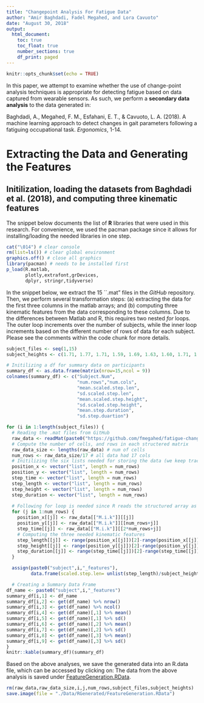```yaml
---
title: "Changepoint Analysis For Fatigue Data"
author: "Amir Baghdadi, Fadel Megahed, and Lora Cavuoto"
date: "August 30, 2018"
output:
  html_document:
    toc: true
    toc_float: true
    number_sections: true
    df_print: paged
---
```


```r
knitr::opts_chunk$set(echo = TRUE)
```

In this paper, we attempt to examine whether the use of change-point analysis techniques is appropriate for detecting fatigue based on data captured from wearable sensors. As such, we perform a **secondary data analysis** to the data generated in:

Baghdadi, A., Megahed, F. M., Esfahani, E. T., & Cavuoto, L. A. (2018). A machine learning approach to detect changes in gait parameters following a fatiguing occupational task. *Ergonomics*, 1-14.

# Extracting the Data and Generating the Features 

## Initilization, loading the datasets from Baghdadi et al. (2018), and computing three kinematic features
The snippet below documents the list of **R** libraries that were used in this research. For convenience, we used the pacman package since it allows for installing/loading the needed libraries in one step. 
```r
cat("\014") # clear console
rm(list=ls()) # clear global environment
graphics.off() # close all graphics
library(pacman) # needs to be installed first
p_load(R.matlab,
       plotly,extrafont,grDevices,
       dplyr, stringr,tidyverse)
```

In the snippet below, we extract the 15 ``.mat" files in the *GitHub* repository. Then, we perform several transformation steps: (a) extracting the data for the first three columns in the matlab arrays; and (b) computing three kinematic features from the data corresponding to these columns. Due to the differences between Matlab and R, this requires two nested *for* loops. The outer loop increments over the number of subjects, while the inner loop increments based on the different number of rows of data for each subject. Please see the comments within the code chunk for more details.

```r
subject_files <- seq(1,15)
subject_heights <- c(1.71, 1.77, 1.71, 1.59, 1.69, 1.63, 1.60, 1.71, 1.67, 1.78, 1.68, 1.55, 1.83, 1.81, 1.89)

# Initilizing a df for summary data on participants
summary_df <- as.data.frame(matrix(nrow=15,ncol = 9))
colnames(summary_df) <- c("Subject.Num",
                          "num.rows","num.cols",
                          "mean.scaled.step.len",
                          "sd.scaled.step.len",
                          "mean.scaled.step.height",
                          "sd.scaled.step.height",
                          "mean.step.duration",
                          "sd.step.duartion")

for (i in 1:length(subject_files)) {
  # Reading the .mat files from GitHub
  raw_data <- readMat(paste0("https://github.com/fmegahed/fatigue-changepoint/blob/master/Data/Raw/Subject",subject_files[i],".mat?raw=true"))
  # Compute the number of cells, and rows in each structered matrix
  raw_data_size <- lengths(raw_data) # num of cells 
  num_rows <- raw_data_size/17 # all data had 17 cols
  # Initilizing the six lists needed for storing the data (we keep track of the top 3 for error checking)
  position_x <- vector("list", length = num_rows) 
  position_y <- vector("list", length = num_rows) 
  step_time <- vector("list", length = num_rows) 
  step_length <- vector("list", length = num_rows) 
  step_height <- vector("list", length = num_rows) 
  step_duration <- vector("list", length = num_rows)
  
  # Following for loop is needed since R reads the structured array as a nested list. The list containing the data is called "M.i.k" and it transforms/reads the original array --> rowise. This means that our first three features (with the same timestamp) are always seperated with a distance equal to the total number of rows
  for (j in 1:num_rows) {
    position_x[[j]] <- raw_data[["M.i.k"]][[j]] 
    position_y[[j]] <- raw_data[["M.i.k"]][[num_rows+j]]
    step_time[[j]] <- raw_data[["M.i.k"]][[2*num_rows+j]]
    # Computing the three needed kinematic features
    step_length[[j]] <- range(position_x[[j]])[2]-range(position_x[[j]])[1]
    step_height[[j]] <- range(position_y[[j]])[2]-range(position_y[[j]])[1]
    step_duration[[j]] <- range(step_time[[j]])[2]-range(step_time[[j]])[1]
  } 

  assign(paste0("subject",i,"_features"),
         data.frame(scaled.step.len= unlist(step_length)/subject_heights[i], scaled.step.height=unlist(step_height)/subject_heights[i], step.duration=unlist(step_duration)))

  # Creating a Summary Data Frame
df_name <- paste0("subject",i,"_features")
summary_df[i,1] <- df_name
summary_df[i,2] <- get(df_name) %>% nrow() 
summary_df[i,3] <- get(df_name) %>% ncol()
summary_df[i,4] <- get(df_name)[,1] %>% mean()
summary_df[i,5] <- get(df_name)[,1] %>% sd()
summary_df[i,6] <- get(df_name)[,2] %>% mean()
summary_df[i,7] <- get(df_name)[,2] %>% sd()
summary_df[i,8] <- get(df_name)[,3] %>% mean()
summary_df[i,9] <- get(df_name)[,3] %>% sd()
}
knitr::kable(summary_df)(summary_df)
```
Based on the above analyses, we save the generated data into an R.data file, which can be accessed by clicking on: The data from the above analysis is saved under [FeatureGeneration.RData](https://github.com/fmegahed/fatigue-changepoint/blob/master/Data/RGenerated/FeatureGeneration.RData).
```r
rm(raw_data,raw_data_size,i,j,num_rows,subject_files,subject_heights)
save.image(file = "./Data/RGenerated/FeatureGeneration.RData")
```



